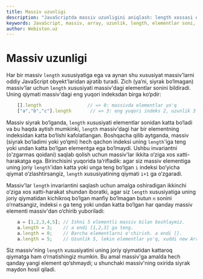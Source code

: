 ```yaml
---
title: Massiv uzunligi
description: "JavaScriptda massiv uzunligini aniqlash: length xossasi orqali elementlar sonini olish, massivni qisqartirish yoki kengaytirish va length bilan bog‘liq amaliy misollar."
keywords: JavaScript, massiv, array, uzunlik, length, elementlar soni, array length, massivni qisqartirish, massivni kengaytirish, beginner, misollar, tutorial, dasturlash
author: Webiston.uz
---
```




# Massiv uzunligi

Har bir massiv `length` xususiyatiga ega va aynan shu xususiyat massiv'larni oddiy JavaScript obyekt'laridan ajratib turadi. Zich (ya’ni, siyrak bo‘lmagan) massiv'lar uchun `length` xususiyati massiv'dagi elementlar sonini bildiradi. Uning qiymati massiv'dagi eng yuqori indeksdan birga ko‘pdir:
``` js
    [].length                 // => 0: massivda elementlar yo'q
    ["a","b","c"].length       // => 3: eng yuqori indeks 2, uzunlik 3
```
Massiv siyrak bo‘lganda, `length` xususiyati elementlar sonidan katta bo‘ladi va bu haqda aytish mumkinki, `length` massiv'dagi har bir elementning indeksidan katta bo‘lishi kafolatlangan. Boshqacha qilib aytganda, massiv (siyrak bo‘ladimi yoki yo‘qmi) hech qachon indeksi uning `length`'iga teng yoki undan katta bo‘lgan elementga ega bo‘lmaydi. Ushbu invariantni (o'zgarmas qoidani) saqlab qolish uchun massiv'lar ikkita o‘ziga xos xatti-harakatga ega. Birinchisini yuqorida ta’rifladik: agar siz massiv elementiga uning joriy `length`'idan katta yoki unga teng bo‘lgan `i` indeksi bo‘yicha qiymat o‘zlashtirsangiz, `length` xususiyatining qiymati `i+1` ga o‘zgaradi.

Massiv'lar `length` invariantini saqlash uchun amalga oshiradigan ikkinchi o‘ziga xos xatti-harakat shundan iboratki, agar siz `length` xususiyatiga uning joriy qiymatidan kichikroq bo‘lgan manfiy bo‘lmagan butun `n` sonini o‘rnatsangiz, indeksi `n` ga teng yoki undan katta bo‘lgan har qanday massiv elementi massiv'dan o‘chirib yuboriladi:
``` js
    a = [1,2,3,4,5]; // Ishni 5 elementli massiv bilan boshlaymiz.
    a.length = 3;    // a endi [1,2,3] ga teng.
    a.length = 0;    // Barcha elementlarni o'chirish. a endi [].
    a.length = 5;    // Uzunlik 5, lekin elementlar yo'q, xuddi new Array(5) kabi.
```
Siz massiv'ning `length` xususiyatini uning joriy qiymatidan kattaroq qiymatga ham o‘rnatishingiz mumkin. Bu amal massiv'ga amalda hech qanday yangi element qo‘shmaydi; u shunchaki massiv'ning oxirida siyrak maydon hosil qiladi.